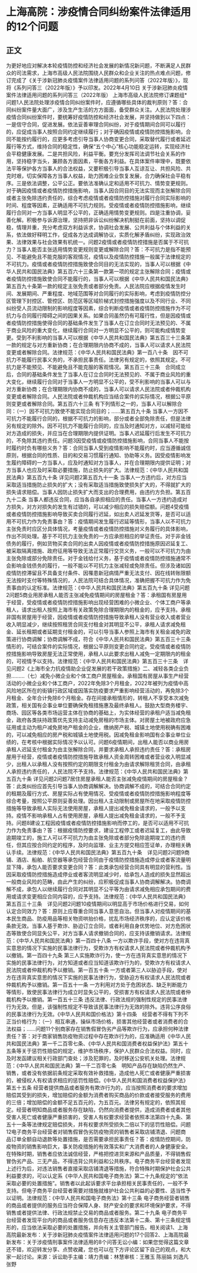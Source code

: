 # 上海高院：涉疫情合同纠纷案件法律适用的12个问题
## 正文
为更好地应对解决本轮疫情防控和经济社会发展的新情况新问题，不断满足人民群众的司法需求，上海市高级人民法院围绕人民群众和企业关注的热点难点问题，修订完成了《关于涉新冠肺炎疫情案件法律适用问题的系列问答（2022年版）》，现将《系列问答三（2022年版）》予以印发。2022年4月10日 关于涉新冠肺炎疫情案件法律适用问题的系列问答三（2022年版） 上海市高级人民法院修订课题组* 问题1人民法院处理涉疫情合同纠纷案件时，应遵循哪些具体的裁判原则？答：合同纠纷案件量大面广，涉及生产生活的方方面面，备受群众关注。人民法院处理涉疫情合同纠纷案件时，要统筹好疫情防控和经济社会发展，并坚持做到以下四点：一是信守合同，促进发展。依法妥善审理合同纠纷，对于疫情期间合同可以履行的，应促成当事人按照合同约定继续履行；对于确因疫情或疫情防控措施影响，合同不能按约履行的，应更多考虑引导当事人协商变更合同，采取替代履行或者延迟履行等方式，维持合同的稳定性，确保“五个中心”核心功能稳定运转，实现经济社会平稳健康发展。二是共担风险，利益平衡。要充分发挥司法调节社会关系的作用，坚持稳字当头，兼顾各方面因素，平衡各方利益。在具体案件审理中，既要依法平等保护各方当事人的合法权益，又要积极引导当事人互谅互让、共担风险、共克时艰，切实保障各方当事人权益，助力困难企业恢复发展，合力确保社会平稳有序。三是依法调整，公平公正。要依法准确认定和适用不可抗力、情势变更规则。对于确因疫情或者疫情防控措施影响，当事人因合同目的无法实现而主张解除合同或者主张免除违约责任的，综合考虑疫情或者疫情防控措施对履行合同实际影响的时间、程度等因素，正确适用不可抗力规则。受疫情或者疫情防控措施影响，继续履行合同对一方当事人明显不公平的，正确适用情势变更规则。四是注重协调，妥善化解。积极参与诉源治理，坚持把非诉讼纠纷解决机制挺在前面，坚持以调促稳，情理并重，充分考虑双方利益诉求，协调社会发展、公共利益与个体利益的关系，依法做好释明工作，促成各方达成调解协议，实质化解矛盾纠纷，实现政治效果、法律效果与社会效果有机统一。问题2疫情或者疫情防控措施是否属于不可抗力？当事人能否主张适用情势变更规则变更或解除合同？答：不可抗力是指不能预见、不能避免且不能克服的客观情况，疫情以及疫情防控措施一般属于法律规定的不可抗力。疫情或者疫情防控措施致使合同目的无法实现的，当事人可以根据《中华人民共和国民法典》第五百六十三条第一款第一项的规定主张解除合同；疫情或者疫情防控措施致使合同不能履行的，当事人可以根据《中华人民共和国民法典》第五百九十条第一款的规定主张免责或者部分免责。人民法院应根据疫情发生时间、发展期间、严重程度、地域范围等对合同履行的实际影响，考虑到疫情防控分区管理下封控区、管控区、防范区等区域阶梯式封控措施强度以及不同行业、不同纠纷受人员流动限制的影响程度等因素，综合判断疫情或者疫情防控措施作为不可抗力与合同履行障碍之间的因果关系。如果合同虽然仍有可履行性，但是因疫情或者疫情防控措施使得合同的基础条件发生了当事人在订立合同时无法预见的、不属于商业风险的重大变化，继续履行合同对一方明显不公平的，则可能构成情势变更。受到不利影响的当事人可以根据《中华人民共和国民法典》第五百三十三条第一款的规定与对方重新协商；在合理期限内协商不成的，当事人可以请求人民法院变更或者解除合同。法律规范：《中华人民共和国民法典》第一百八十条　因不可抗力不能履行民事义务的，不承担民事责任。法律另有规定的，依照其规定。不可抗力是不能预见、不能避免且不能克服的客观情况。第五百三十三条　合同成立后，合同的基础条件发生了当事人在订立合同时无法预见的、不属于商业风险的重大变化，继续履行合同对于当事人一方明显不公平的，受不利影响的当事人可以与对方重新协商；在合理期限内协商不成的，当事人可以请求人民法院或者仲裁机构变更或者解除合同。人民法院或者仲裁机构应当结合案件的实际情况，根据公平原则变更或者解除合同。第五百六十三条 有下列情形之一的，当事人可以解除合同：（一）因不可抗力致使不能实现合同目的；……第五百九十条 当事人一方因不可抗力不能履行合同的，根据不可抗力的影响，部分或者全部免除责任，但是法律另有规定的除外。因不可抗力不能履行合同的，应当及时通知对方，以减轻可能给对方造成的损失，并应当在合理期限内提供证明。当事人迟延履行后发生不可抗力的，不免除其违约责任。问题3因受疫情或疫情防控措施影响，合同当事人不能按时履约时负有哪些义务？答：合同当事人受到疫情影响不能履约时，应当遵循诚信原则，根据合同的性质、目的和交易习惯履行通知、协助等义务。因受疫情影响发生履约障碍的一方当事人，应及时通知对方当事人，并在合理期限内提供证明；对方当事人也应及时采取必要措施，防止损失的扩大。法律规范：《中华人民共和国民法典》第五百九十条 详见问题2第五百九十一条 当事人一方违约后，对方应当采取适当措施防止损失的扩大；没有采取适当措施致使损失扩大的，不得就扩大的损失请求赔偿。当事人因防止损失扩大而支出的合理费用，由违约方负担。第五百九十二条 当事人都违反合同，应当各自承担相应的责任。当事人一方违约造成对方损失，对方对损失的发生有过错的，可以减少相应的损失赔偿额。问题4受疫情或者疫情防控措施影响导致买卖合同履行迟延，如出卖人迟延发货等，是否可以适用不可抗力作为免责事由？答：疫情期间发生履行迟延等情形，当事人以不可抗力主张免责时应区分具体情况，考量疫情或者疫情防控措施对义务履行的具体影响，作出不同处理。基于不可抗力主张免责的一方应承担相应的举证责任。对于非金钱债务的履行，例如货物买卖合同的出卖人因疫情或者疫情防控措施原因迟延复工、被采取隔离措施、政府征用等导致无法正常履行交货义务，一般可以不可抗力为由主张免除或部分免除责任。对于金钱给付义务，基于疫情或者疫情防控措施通常不会影响金钱债务的履行，一般不能以不可抗力主张减轻或免除责任。但涉及诸如因疫情防控滞留且不具备支付条件、因罹患新冠病情严重无法支付、因在线转账限额无法按时支付等特殊情况的，人民法院可结合具体情况，准确把握不可抗力作为免责事由的认定标准。法律规范：《中华人民共和国民法典》第五百九十条 详见问题2问题5商业用房承租人能否主张减免疫情期间的房屋租金？答：承租国有房屋用于经营，受疫情或者疫情防控措施影响出现经营困难的小微企业、个体工商户等承租人，请求出租人按照上海市有关政策免除合理期限内的租金的，应予支持。承租非国有房屋用于经营，因疫情或者疫情防控措施导致承租人没有营业收入或者营业收入明显减少，继续按照租赁合同支付租金对其明显不公平，承租人请求减免租金、延长租期或者延期支付租金的，可以引导当事人参照上海市有关租金减免的政策进行协商调解；协商调解不成，符合《中华人民共和国民法典》第五百三十三条情形的，可结合案件的实际情况，根据公平原则变更合同约定。受疫情或者疫情防控措施影响导致房屋无法正常使用，承租人以此要求出租人减免一定期限内的租金的，可视情予以支持。法律规范：《中华人民共和国民法典》第五百三十三条　详见问题2《上海市全力抗疫情助企业促发展的若干政策措施》二、减轻各类企业负担………（七）减免小微企业和个体工商户房屋租金。承租国有房屋从事生产经营活动的小微企业和个体工商户，2022年免除3个月租金，2022年被列为疫情中高风险地区所在的街镇行政区域或因落实防疫要求严重影响经营活动的，再免除3个月租金、全年合计免除6个月租金。存在间接承租情形的，转租人不享受本次减免政策，相关国有企事业单位要确保免租措施惠及最终承租人。鼓励大型商务楼宇、商场、园区等各类市场运营主体在协商的基础上，为实体经营的承租户适当减免租金，政府各类扶持政策优先支持主动减免房租的市场主体。对房屋土地被政府应急征用或主动为租户减免房地产租金的企业，缴纳房产税、城镇土地使用税确有困难的，可以减免相应的房产税和城镇土地使用税。因减免租金影响国有企事业单位业绩的，在考核中根据实际情况予以认可。问题6疫情期间，出租人能否以商业用房承租人迟延支付租金为由主张解除合同，并要求承租人承担违约责任？答：承租房屋用于经营，疫情或者疫情防控措施导致承租人资金周转困难或者营业收入明显减少，出租人以承租人没有按照约定的期限支付租金为由请求解除租赁合同，由承租人承担违约责任的，人民法院不予支持。法律规范：《中华人民共和国民法典》第五百九十条 详见问题2问题7居住房屋承租人能否主张减免疫情期间的房屋租金？答：此类纠纷应首先引导当事人协商调解解决。协商调解不成的，可结合合同约定的租期及履行方式、房屋实际占有使用情况、受疫情或者疫情防控措施影响程度等综合考量，按照公平原则妥善处理。因出租人主动限制或房屋所在地采取疫情防控措施等导致承租人实际无法使用房屋，承租人提出减免租金请求的，一般予以支持。疫情不影响承租人占有使用房屋，承租人提出减免租金请求的，一般不予支持。问题8建设工程因疫情或者疫情防控措施影响而停工的，是否可以适用不可抗力作为免责事由？答：根据疫情防控要求，建设工程停工或者迟延复工，由此导致逾期竣工的，施工人可以不可抗力为由主张免除或者部分免除逾期竣工的违约责任，但其应按合同约定的程序，及时向监理、业主方提交相应签证单，办理相关确认手续。法律规范：《中华人民共和国民法典》第五百九十条　详见问题2问题9商铺、酒店、船舶、航空器等承包经营合同由于疫情防控措施造成停业或者客流量明显下降，承包人能否要求变更合同？答：此类承包经营合同具有明显的营利性。当因采取疫情防控措施造成停业或者客流明显减少时，给承包人造成的损失显然超出一般商业风险的范畴，由此产生的纠纷，应积极促成当事人协商调解解决。协商调解不成，承包人以继续履行合同对其明显不公平等为由请求减免相应承包期间的费用或请求变更相应合同内容的，应予支持。法律规范：《中华人民共和国民法典》第五百三十三条　详见问题2问题10疫情期间以明显高于市场价格进行交易，如何认定合同效力？答：原则上应尊重合同当事人意思自治。但当事人对疫情期间的基本民生商品、防疫用品等相关物资哄抬价格，扰乱市场经济秩序的，应认定该价格条款无效。当事人基于欺诈、胁迫订立合同，或者利用自身优势地位、对方危困状态等致使合同显失公平，对方当事人请求撤销合同的，应支持该撤销请求。法律规范：《中华人民共和国民法典》第一百四十八条 一方以欺诈手段，使对方在违背真实意思的情况下实施的民事法律行为，受欺诈方有权请求人民法院或者仲裁机构予以撤销。第一百四十九条 第三人实施欺诈行为，使一方在违背真实意思的情况下实施的民事法律行为，对方知道或者应当知道该欺诈行为的，受欺诈方有权请求人民法院或者仲裁机构予以撤销。第一百五十条 一方或者第三人以胁迫手段，使对方在违背真实意思的情况下实施的民事法律行为，受胁迫方有权请求人民法院或者仲裁机构予以撤销。第一百五十一条 一方利用对方处于危困状态、缺乏判断能力等情形，致使民事法律行为成立时显失公平的，受损害方有权请求人民法院或者仲裁机构予以撤销。第一百五十三条 违反法律、行政法规的强制性规定的民事法律行为无效。但是，该强制性规定不导致该民事法律行为无效的除外。违背公序良俗的民事法律行为无效。《中华人民共和国价格法》第十四条　经营者不得有下列不正当价格行为：（一）相互串通，操纵市场价格，损害其他经营者或者消费者的合法权益；……问题11个别商家存在销售假冒伪劣产品等欺诈行为，应承担何种法律责任？答：对于商家销售防疫物资过程中存在欺诈行为的，应准确适用《中华人民共和国民法典》第一千二百零七条、《中华人民共和国消费者权益保护法》第五十五条等关于惩罚性赔偿的规定，维护市场秩序，保护人民群众合法权益。同时，应及时发函建议相关行政部门查处；涉及犯罪的，及时移送公安机关处理。法律规范：《中华人民共和国民法典》第一千二百零七条　明知产品存在缺陷仍然生产、销售，或者没有依据前条规定采取有效补救措施，造成他人死亡或者健康严重损害的，被侵权人有权请求相应的惩罚性赔偿。《中华人民共和国消费者权益保护法》第五十五条 经营者提供商品或者服务有欺诈行为的，应当按照消费者的要求增加赔偿其受到的损失，增加赔偿的金额为消费者购买商品的价款或者接受服务的费用的三倍；增加赔偿的金额不足五百元的，为五百元。法律另有规定的，依照其规定。经营者明知商品或者服务存在缺陷，仍然向消费者提供，造成消费者或者其他受害人死亡或者健康严重损害的，受害人有权要求经营者依照本法第四十九条、第五十一条等法律规定赔偿损失，并有权要求所受损失二倍以下的惩罚性赔偿。问题12电子商务平台经营者对销售假冒伪劣防疫物资的销售者采取店铺清退、问题商品订单全额自动退款等处置措施，是否需要承担民事责任？答：疫情防控期间，防疫物资的销售影响巨大，事关防疫措施的有效落实和广大消费者的人身健康安全。在特殊时期，销售者应依法诚信经营，严格把控进货来源和产品质量，不得销售假冒伪劣产品、三无产品，不得违背公共利益和公共秩序。电子商务平台经营者发现上述行为后，对违法销售者直接采取店铺清退等措施，符合特殊时期保护社会公共利益要求的，可以认定系《中华人民共和国电子商务法》第二十九条规定的“依法采取必要的处置措施”。销售者以此起诉要求平台承担相关民事责任的，一般不予支持。但电子商务平台经营者需要对措施就维护社会公共利益的必要性、适当性予以证明。法律规范：《中华人民共和国电子商务法》第十三条 电子商务经营者销售的商品或者提供的服务应当符合保障人身、财产安全的要求和环境保护要求，不得销售或者提供法律、行政法规禁止交易的商品或者服务。第二十九条 电子商务平台经营者发现平台内的商品或者服务信息存在违反本法第十二条、第十三条规定情形的，应当依法采取必要的处置措施，并向有关主管部门报告。相关阅读1、上海高院最新发布：关于涉新冠肺炎疫情案件法律适用问题的17个回答2、上海高院最新发布：关于涉疫情刑事案件法律适用的8个问答无讼小编：如果您觉得这篇文章还不错，欢迎转发分享、点赞收藏，您也可以在下方评论区留下自己的观点，和大家一起讨论。来源：诉讼助手主编：靖力责编：林慧审核：王雅玉 陈丽娟 刘逸凡 张野